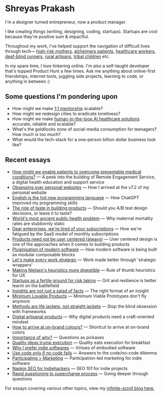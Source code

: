 # Shreyas Prakash

I'm a designer turned entrepreneur, now a product manager.

I like creating things (writing, designing, coding, startups). Startups are cool because they're positive sum & impactful.

Throughout my work, I've helped support the navigation of difficult lives through tech— [high-risk mothers](https://blog.shreyasprakash.com/bdres/), [alzheimers patients](https://vimeo.com/399509793), [healthcare workers](https://apps.apple.com/in/app/care-companion-india/id6468563195), [deaf-blind runners](https://blog.shreyasprakash.com/equarun/), [rural artisans](#), [tribal children](https://blog.shreyasprakash.com/bdres/) etc.

In my spare time, I love tinkering online. I'm also a self-taught developer that's topped Product Hunt a few times. Ask me anything about online-first friendships, internet tools, juggling side projects, learning to code, or anything in between :)

## Some questions I'm pondering upon

- How might we make [1:1 mentorship](https://en.wikipedia.org/wiki/Bloom%27s_2_sigma_problem) scalable?
- How might we redesign cities to eradicate loneliness?
- How might we make [human-in-the-loop AI healthcare solutions](https://noorahealth.github.io/LLM-Project-doc-site/) accurate, reliable and scalable?
- What's the goldilocks zone of social-media consumption for teenagers? How much is too much?
- What would the tech-stack for a one-person billion dollar business look like?

## Recent essays

- [How might we enable patients to overcome preventable medical conditions?](https://blog.shreyasprakash.com/bdres/) — A peek into the building of Remote Engagement Service, a digital health education and support service
- [Obsessing over personal websites](https://blog.shreyasprakash.com/obsessing-over-personal-websites/) — How I arrived at the v7.2 of my personal website
- [English is the hot new programming language](https://blog.shreyasprakash.com/english-is-the-hot-new-programming-language/) — How ChatGPT improved my programming skills
- [The role of taste in building products](https://blog.shreyasprakash.com/the-role-of-taste-in-building-products/) — Should you A/B test design decisions, or leave it to taste?
- [World's most ancient public health problem](https://blog.shreyasprakash.com/before-building-a-product-hunt-a-purpose/) — Why maternal mortality rates are stubbornly static
- [Dear enterprises, we're tired of your subscriptions](https://blog.shreyasprakash.com/dear-enterprises-were-tired-of-your-subscriptions/) — How we're fatigued by the SaaS model of monthly subscriptions
- [Products need not be user centered (always)](https://blog.shreyasprakash.com/products-need-not-be-user-centered/) — User centered design is one of the approaches when it comes to building products
- [Pluginisation of modern software](https://blog.shreyasprakash.com/pluginisation-of-modern-software/) — How modern software is being built as modular composable blocks
- [Let's make every work strategic](https://blog.shreyasprakash.com/strategic-wrappers-for-consulting/) — Work made better through 'strategic wrappers'
- [Making Nielsen's heuristics more digestible](https://blog.shreyasprakash.com/making-nielsens-heuristics-more-digestible/) — Rule of thumb heuristics for UX
- [Startups as a fertile ground for risk taking](https://blog.shreyasprakash.com/startups-are-a-fertile-ground-for-risk-taking/) — Grit and resilience is better learnt on the battlefield
- [Insights are not just a salad of facts](https://blog.shreyasprakash.com/insights-are-not-just-a-salad-of-facts/) — The right format of an insight
- [Minimum Lovable Products](https://blog.shreyasprakash.com/minimum-lovable-product/) — Minimum Viable Prototypes don't fly anymore
- [Methods are life jackets, not straight jackets](https://blog.shreyasprakash.com/methods-are-lifejackets-not-straight-jackets/) — Stop the blind obsession with frameworks
- [Digital artisanal products](https://blog.shreyasprakash.com/digital-products-built-like-physical-artisanal-tools/) — Why digital products need a craft-oriented mindset
- [How to arrive at on-brand colours?](https://blog.shreyasprakash.com/how-to-arrive-at-on-brand-colours/) — Shortcut to arrive at on-brand colors
- [Importance of why?](https://blog.shreyasprakash.com/importance-of-why/) — Questions as pickaxes
- [Quality ideas trump execution](https://blog.shreyasprakash.com/quality-ideas-trump-execution/) — Quality eats execution for breakfast
- [Why I prefer indie softwares](https://blog.shreyasprakash.com/why-i-prefer-indie-softwares/) — Virtues of embodied software
- [Use code only if no code fails](https://blog.shreyasprakash.com/use-code-only-if-no-code-fails/) — Answers to the code/no-code dilemma
- [Participating > Marketing](https://blog.shreyasprakash.com/participating-marketing/) — Participation-led marketing for indie software
- [Napkin SEO for Indiehackers](https://blog.shreyasprakash.com/napkin-seo-for-indiehackers/) — SEO 101 for indie projects
- [Rapid questioning to supercharge process](https://blog.shreyasprakash.com/rapid-questioning-to-supercharge-your-process/) — Going deeper through questions

For essays covering various other topics, view my [infinite-scroll blog here.](https://blog.shreyasprakash.com/)

